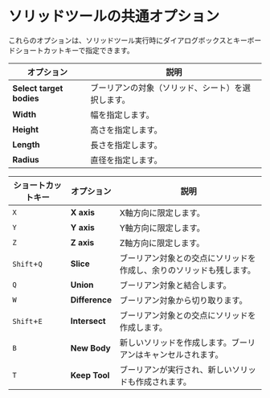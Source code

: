 # ソリッドツールの共通オプション

これらのオプションは、ソリッドツール実行時にダイアログボックスとキーボードショートカットキーで指定できます。

| オプション | 説明 |
| ---------- | ---- |
|**Select target bodies**|ブーリアンの対象（ソリッド、シート）を選択します。|
|**Width**|幅を指定します。|
|**Height**|高さを指定します。|
|**Length**|長さを指定します。|
|**Radius**|直径を指定します。|

| ショートカットキー| オプション | 説明 |
| ------------ | ---------- | --------------------- |
| `X`          | **X axis** | X軸方向に限定します。 |
| `Y`          | **Y axis** | Y軸方向に限定します。 |
| `Z`          | **Z axis** | Z軸方向に限定します。 |
| `Shift`+`Q`  |**Slice**|ブーリアン対象との交点にソリッドを作成し、余りのソリッドも残します。|
| `Q`          | **Union**  |ブーリアン対象と結合します。|
| `W`          | **Difference** |ブーリアン対象から切り取ります。|
| `Shift`+`E`  | **Intersect** |ブーリアン対象との交点にソリッドを作成します。|
| `B`          | **New Body** |新しいソリッドを作成します。ブーリアンはキャンセルされます。|
| `T`          | **Keep Tool** |ブーリアンが実行され、新しいソリッドも作成されます。|
